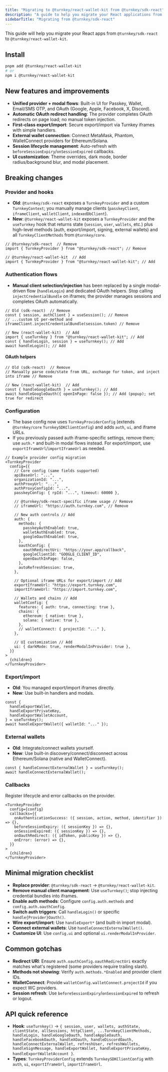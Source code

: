 ```yaml
---
title: "Migrating to @turnkey/react-wallet-kit from @turnkey/sdk-react"
description: "A guide to help you migrate your React applications from the legacy `@turnkey/sdk-react` to the new `@turnkey/react-wallet-kit` SDK."
sidebarTitle: "Migrating from @turnkey/sdk-react"
---
```


This guide will help you migrate your React apps from `@turnkey/sdk-react` to `@turnkey/react-wallet-kit`.

## Install

```bash
pnpm add @turnkey/react-wallet-kit
# or
npm i @turnkey/react-wallet-kit
```

## New features and improvements

- **Unified provider + modal flows**: Built-in UI for Passkey, Wallet, Email/SMS OTP, and OAuth (Google, Apple, Facebook, X, Discord).
- **Automatic OAuth redirect handling**: The provider completes OAuth redirects on page load; no manual token injection.
- **First-class export/import**: Secure export/import via Turnkey iframes with simple handlers.
- **External wallet connection**: Connect MetaMask, Phantom, WalletConnect providers for Ethereum/Solana.
- **Session lifecycle management**: Auto-refresh with `beforeSessionExpiry`/`onSessionExpired` callbacks.
- **UI customization**: Theme overrides, dark mode, border radius/background blur, and modal placement.

## Breaking changes

### Provider and hooks

- **Old**: `@turnkey/sdk-react` exposes a `TurnkeyProvider` and a custom `TurnkeyContext`; you manually manage clients (`passkeyClient`, `iframeClient`, `walletClient`, `indexedDbClient`).
- **New**: `@turnkey/react-wallet-kit` exposes a `TurnkeyProvider` and the `useTurnkey` hook that returns state (`session`, `user`, `wallets`, etc.) plus high-level methods (auth, export/import, signing, external wallets) and all `TurnkeyClientMethods` from `@turnkey/core`.

```tsx
// @turnkey/sdk-react  // Remove
import { TurnkeyProvider } from "@turnkey/sdk-react"; // Remove

// @turnkey/react-wallet-kit  // Add
import { TurnkeyProvider } from "@turnkey/react-wallet-kit"; // Add
```

### Authentication flows

- **Manual client selection/injection** has been replaced by a single modal-driven flow (`handleLogin`) and dedicated OAuth helpers. Stop calling `injectCredentialBundle` on iframes; the provider manages sessions and completes OAuth automatically.

```tsx
// Old (sdk-react)  // Remove
const { session, authClient } = useSession(); // Remove
// ...custom UI per-method and iframeClient.injectCredentialBundle(session.token) // Remove

// New (react-wallet-kit)  // Add
import { useTurnkey } from "@turnkey/react-wallet-kit"; // Add
const { handleLogin, session } = useTurnkey(); // Add
await handleLogin(); // Add
```

#### OAuth helpers

```tsx
// Old (sdk-react)  // Remove
// Manually parse code/state from URL, exchange for token, and inject into iframe // Remove

// New (react-wallet-kit)  // Add
const { handleGoogleOauth } = useTurnkey(); // Add
await handleGoogleOauth({ openInPage: false }); // Add (popup); set true for redirect
```

### Configuration

- The base config now uses `TurnkeyProviderConfig` (extends `@turnkey/core` `TurnkeySDKClientConfig`) and adds `auth`, `ui`, and iframe URLs.
- If you previously passed auth iframe-specific settings, remove them; use `auth.*` and built-in modal flows instead. For export/import, use `exportIframeUrl`/`importIframeUrl` as needed.

```tsx
// Example provider config migration
<TurnkeyProvider
  config={{
    // Core config (same fields supported)
    apiBaseUrl: "...",
    organizationId: "...",
    authProxyUrl: "...",
    authProxyConfigId: "...",
    passkeyConfig: { rpId: "...", timeout: 60000 },

    // @turnkey/sdk-react-specific iframe usage // Remove
    // iframeUrl: "https://auth.turnkey.com", // Remove

    // New auth controls // Add
    auth: {
      methods: {
        passkeyAuthEnabled: true,
        walletAuthEnabled: true,
        googleOauthEnabled: true,
      },
      oauthConfig: {
        oauthRedirectUri: "https://your.app/callback",
        googleClientId: "GOOGLE_CLIENT_ID",
        openOauthInPage: false,
      },
      autoRefreshSession: true,
    },

    // Optional iframe URLs for export/import // Add
    exportIframeUrl: "https://export.turnkey.com",
    importIframeUrl: "https://import.turnkey.com",

    // Wallets and chains // Add
    walletConfig: {
      features: { auth: true, connecting: true },
      chains: {
        ethereum: { native: true },
        solana: { native: true },
      },
      // walletConnect: { projectId: "..." },
    },

    // UI customization // Add
    ui: { darkMode: true, renderModalInProvider: true },
  }}
>
  {children}
</TurnkeyProvider>
```

### Export/import

- **Old**: You managed export/import iframes directly.
- **New**: Use built-in handlers and modals.

```tsx
const {
  handleExportWallet,
  handleExportPrivateKey,
  handleExportWalletAccount,
} = useTurnkey();
await handleExportWallet({ walletId: "..." });
```

### External wallets

- **Old**: Integrate/connect wallets yourself.
- **New**: Use built-in discovery/connect/disconnect across Ethereum/Solana (native and WalletConnect).

```tsx
const { handleConnectExternalWallet } = useTurnkey();
await handleConnectExternalWallet();
```

### Callbacks

Register lifecycle and error callbacks on the provider.

```tsx
<TurnkeyProvider
  config={config}
  callbacks={{
    onAuthenticationSuccess: ({ session, action, method, identifier }) => {},
    beforeSessionExpiry: ({ sessionKey }) => {},
    onSessionExpired: ({ sessionKey }) => {},
    onOauthRedirect: ({ idToken, publicKey }) => {},
    onError: (error) => {},
  }}
>
  {children}
</TurnkeyProvider>
```

## Minimal migration checklist

- **Replace provider**: `@turnkey/sdk-react` → `@turnkey/react-wallet-kit`.
- **Remove manual client management**: Use `useTurnkey()`; stop injecting credential bundles into iframes.
- **Enable auth methods**: Configure `config.auth.methods` and `config.auth.oauthConfig`.
- **Switch auth triggers**: Call `handleLogin()` or specific `handle{Provider}Oauth()`.
- **Wire export/import**: Use `handleExport*` (and built-in import modal).
- **Connect external wallets**: Use `handleConnectExternalWallet()`.
- **Customize UI**: Use `config.ui` and optional `ui.renderModalInProvider`.

## Common gotchas

- **Redirect URI**: Ensure `auth.oauthConfig.oauthRedirectUri` exactly matches what's registered (some providers require trailing slash).
- **Methods not showing**: Verify `auth.methods.*Enabled` and provider client IDs.
- **WalletConnect**: Provide `walletConfig.walletConnect.projectId` if you expect WC providers.
- **Session refresh**: Use `beforeSessionExpiry`/`onSessionExpired` to refresh or logout.

## API quick reference

- **Hook**: `useTurnkey()` → `{ session, user, wallets, authState, clientState, allSessions, httpClient, ...TurnkeyClientMethods, handleLogin, handleGoogleOauth, handleAppleOauth, handleFacebookOauth, handleXOauth, handleDiscordOauth, handleConnectExternalWallet, refreshUser, refreshWallets, handleSignMessage, handleExportWallet, handleExportPrivateKey, handleExportWalletAccount }`.
- **Types**: `TurnkeyProviderConfig` extends `TurnkeySDKClientConfig` with `auth`, `ui`, `exportIframeUrl`, `importIframeUrl`.
